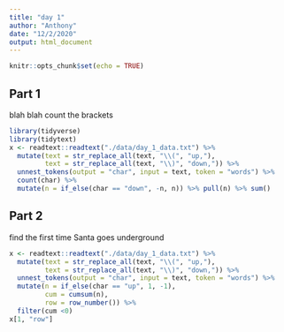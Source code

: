 ```yaml
---
title: "day 1"
author: "Anthony"
date: "12/2/2020"
output: html_document
---
```


```r
knitr::opts_chunk$set(echo = TRUE)
```

## Part 1


blah blah
count the brackets

```r
library(tidyverse)
library(tidytext)
x <- readtext::readtext("./data/day_1_data.txt") %>%
  mutate(text = str_replace_all(text, "\\(", "up,"),
         text = str_replace_all(text, "\\)", "down,")) %>%
  unnest_tokens(output = "char", input = text, token = "words") %>%
  count(char) %>%
  mutate(n = if_else(char == "down", -n, n)) %>% pull(n) %>% sum()
```


## Part 2

find the first time Santa goes underground
```r
x <- readtext::readtext("./data/day_1_data.txt") %>%
  mutate(text = str_replace_all(text, "\\(", "up,"),
         text = str_replace_all(text, "\\)", "down,")) %>%
  unnest_tokens(output = "char", input = text, token = "words") %>%
  mutate(n = if_else(char == "up", 1, -1),
         cum = cumsum(n),
         row = row_number()) %>%
  filter(cum <0) 
x[1, "row"]
```


